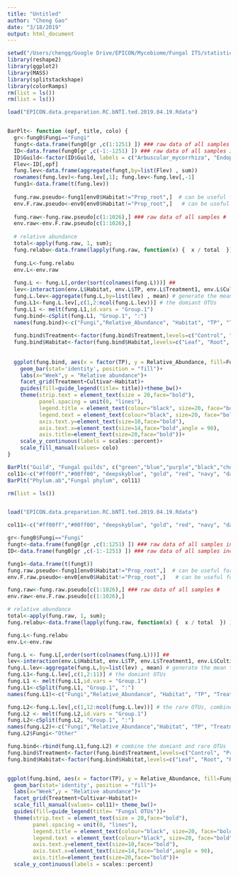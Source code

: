 ```yaml
---
title: "Untitled"
author: "Cheng Gao"
date: "3/18/2019"
output: html_document
---
```



```r
setwd("/Users/chengg/Google Drive/EPICON/Mycobiome/Fungal ITS/statistic/Total.fungi")
library(reshape2)
library(ggplot2)
library(MASS)
library(splitstackshape)
library(colorRamps)
rm(list = ls())
rm(list = ls())

load("EPICON.data.preparation.RC.bNTI.ted.2019.04.19.Rdata")


BarPlt<- function (opf, title, colo) {
  gr<-fung0$Fungi=="Fungi"
  fungt<-data.frame(fung0[gr ,c(1:1251) ]) ### raw data of all samples including pseudo samples #
  ID<-data.frame(fung0[gr ,c(-1:-1251) ]) ### raw data of all samples including pseudo samples #
  ID$Guild<-factor(ID$Guild, labels = c("Arbuscular_mycorrhiza", "Endophyte", "Plant_pathogen", "Plant_pathogen_Yeast", "Saprotroph", "Saprotroph_Yeast", "Others" ))
  Flev<-ID[,opf] 
  fung.lev<-data.frame(aggregate(fungt,by=list(Flev) , sum))
  rownames(fung.lev)<-fung.lev[,1]; fung.lev<-fung.lev[,-1]
  fung1<-data.frame(t(fung.lev))
  
  fung.raw.pseudo<-fung1[env0$Habitat!="Prop_root",]  # can be useful for Barplots of total fungi
  env.F.raw.pseudo<-env0[env0$Habitat!="Prop_root",]   # can be useful for Barplots of total fungi
  
  fung.raw<-fung.raw.pseudo[c(1:1026),] ### raw data of all samples #
  env.raw<-env.F.raw.pseudo[c(1:1026),]
  
  # relative abundance
  total<-apply(fung.raw, 1, sum); 
  fung.relabu<-data.frame(lapply(fung.raw, function(x) {  x / total  }) )  # change the abundance data into relative abundance#
  
  fung.L<-fung.relabu
  env.L<-env.raw
  
  fung.L <- fung.L[,order(sort(colnames(fung.L)))] ## 
  lev<-interaction(env.L$Habitat, env.L$TP, env.L$Treatment1, env.L$Cultivar,sep = ":") ## ccombining factors for Barplot profiling
  fung.L.lev<-aggregate(fung.L,by=list(lev) , mean) # generate the mean for each factor level
  fung.L1<-fung.L.lev[,c(1,2:ncol(fung.L.lev))] # the domiant OTUs
  fung.L1 <- melt(fung.L1,id.vars = "Group.1")
  fung.bind<-cSplit(fung.L1, "Group.1", ":")
  names(fung.bind)<-c("Fungi","Relative_Abundance", "Habitat", "TP", "Treatment", "Cultivar")
  
  fung.bind$Treatment<-factor(fung.bind$Treatment,levels=c("Control", "Pre_flowering_drought", "Post_flowering_drought"), labels = c("CON", "PRE", "POST"))
  fung.bind$Habitat<-factor(fung.bind$Habitat,levels=c("Leaf", "Root", "Rhizosphere", "Soil"), labels = c("Leaf", "Root", "Rhizosphere", "Soil"))
  
  
  ggplot(fung.bind, aes(x = factor(TP), y = Relative_Abundance, fill=Fungi)) +
    geom_bar(stat='identity', position = "fill")+  
    labs(x="Week",y = "Relative abundance")+
    facet_grid(Treatment+Cultivar~Habitat)+
    guides(fill=guide_legend(title= title))+theme_bw()+
    theme(strip.text = element_text(size = 20,face="bold"),
          panel.spacing = unit(0, "lines"),
          legend.title = element_text(colour="black", size=20, face="bold"),
          legend.text = element_text(colour="black", size=20, face="bold"),
          axis.text.y=element_text(size=10,face="bold"),
          axis.text.x=element_text(size=14,face="bold",angle = 90),
          axis.title=element_text(size=20,face="bold"))+
    scale_y_continuous(labels = scales::percent)+
    scale_fill_manual(values= colo) 
}

```


```r
BarPlt("Guild", "Fungal guilds", c("green","blue","purple","black","chocolate", "red","grey"))
col11<-c("#ff00ff","#00ff00", "deepskyblue", "gold", "red", "navy", "darkgreen","maroon3", "black", "bisque", "grey")
BarPlt("Phylum.ab","Fungal phylum", col11)

```



```r
rm(list = ls())


load("EPICON.data.preparation.RC.bNTI.ted.2019.04.19.Rdata")

col11<-c("#ff00ff","#00ff00", "deepskyblue", "gold", "red", "navy", "darkgreen","maroon3", "black", "bisque", "grey")

gr<-fung0$Fungi=="Fungi"
fungt<-data.frame(fung0[gr ,c(1:1251) ]) ### raw data of all samples including pseudo samples #
ID<-data.frame(fung0[gr ,c(-1:-1251) ]) ### raw data of all samples including pseudo samples #

fung1<-data.frame(t(fungt))
fung.raw.pseudo<-fung1[env0$Habitat!="Prop_root",]  # can be useful for Barplots of total fungi
env.F.raw.pseudo<-env0[env0$Habitat!="Prop_root",]   # can be useful for Barplots of total fungi

fung.raw<-fung.raw.pseudo[c(1:1026),] ### raw data of all samples #
env.raw<-env.F.raw.pseudo[c(1:1026),]

# relative abundance
total<-apply(fung.raw, 1, sum); 
fung.relabu<-data.frame(lapply(fung.raw, function(x) {  x / total  }) )  # change the abundance data into relative abundance#

fung.L<-fung.relabu
env.L<-env.raw

fung.L <- fung.L[,order(sort(colnames(fung.L)))] ## 
lev<-interaction(env.L$Habitat, env.L$TP, env.L$Treatment1, env.L$Cultivar,sep = ":") ## ccombining factors for Barplot profiling
fung.L.lev<-aggregate(fung.L,by=list(lev) , mean) # generate the mean for each factor level
fung.L1<-fung.L.lev[,c(1,2:11)] # the domiant OTUs
fung.L1 <- melt(fung.L1,id.vars = "Group.1")
fung.L1<-cSplit(fung.L1, "Group.1", ":")
names(fung.L1)<-c("Fungi","Relative_Abundance", "Habitat", "TP", "Treatment", "Cultivar")

fung.L2<-fung.L.lev[,c(1,12:ncol(fung.L.lev))] # the rare OTUs, combined as 'others'
fung.L2 <- melt(fung.L2,id.vars = "Group.1")
fung.L2<-cSplit(fung.L2, "Group.1", ":")
names(fung.L2)<-c("Fungi","Relative_Abundance","Habitat", "TP", "Treatment", "Cultivar")
fung.L2$Fungi<-"Other"

fung.bind<-rbind(fung.L1,fung.L2) # combine the domiant and rare OTUs
fung.bind$Treatment<-factor(fung.bind$Treatment,levels=c("Control", "Pre_flowering_drought", "Post_flowering_drought"), labels = c("CON", "PRE", "POST"))
fung.bind$Habitat<-factor(fung.bind$Habitat,levels=c("Leaf", "Root", "Rhizosphere", "Soil"), labels = c("Leaf", "Root", "Rhizosphere", "Soil"))


ggplot(fung.bind, aes(x = factor(TP), y = Relative_Abundance, fill=Fungi)) +
  geom_bar(stat='identity', position = "fill")+  
  labs(x="Week",y = "Relative abundance")+
  facet_grid(Treatment+Cultivar~Habitat)+
  scale_fill_manual(values= col11)+ theme_bw()+
  guides(fill=guide_legend(title= "Fungal OTUs"))+
  theme(strip.text = element_text(size = 20,face="bold"),
        panel.spacing = unit(0, "lines"),
        legend.title = element_text(colour="black", size=20, face="bold"),
        legend.text = element_text(colour="black", size=20, face="bold"),
        axis.text.y=element_text(size=10,face="bold"),
        axis.text.x=element_text(size=14,face="bold",angle = 90),
        axis.title=element_text(size=20,face="bold"))+
  scale_y_continuous(labels = scales::percent)
```

